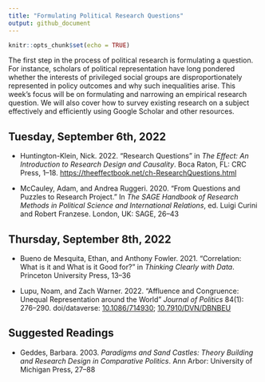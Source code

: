 ```yaml
---
title: "Formulating Political Research Questions"
output: github_document
---
```


```r
knitr::opts_chunk$set(echo = TRUE)
```

The first step in the process of political research is formulating a question. For instance, scholars of political representation have long pondered whether the interests of privileged social groups are disproportionately represented in policy outcomes and why such inequalities arise. This week's focus will be on formulating and narrowing an empirical research question. We will also cover how to survey existing research on a subject effectively and efficiently using Google Scholar and other resources.

## Tuesday, September 6th, 2022

-   Huntington-Klein, Nick. 2022. "Research Questions" in *The Effect: An Introduction to Research Design and Causality*. Boca Raton, FL: CRC Press, 1--18. [https://theeffectbook.net/ch-ResearchQuestions.html](https://theeffectbook.net/ch-ResearchQuestions.html)

-   McCauley, Adam, and Andrea Ruggeri. 2020. "From Questions and Puzzles to Research Project.” In *The SAGE Handbook of Research Methods in Political Science and International Relations*, ed. Luigi Curini and Robert Franzese. London, UK: SAGE, 26--43

## Thursday, September 8th, 2022

-   Bueno de Mesquita, Ethan, and Anthony Fowler. 2021. "Correlation: What is it and What is it Good for?" in *Thinking Clearly with Data*. Princeton University Press, 13--36

- Lupu, Noam, and Zach Warner. 2022. "Affluence and Congruence: Unequal Representation around the World" *Journal of Politics* 84(1): 276--290. doi/dataverse: [10.1086/714930](https://doi.org/10.1086/714930); [10.7910/DVN/DBNBEU](https://dataverse.harvard.edu/dataset.xhtml?persistentId=doi:10.7910/DVN/DBNBEU)

## Suggested Readings

-   Geddes, Barbara. 2003. *Paradigms and Sand Castles: Theory Building and Research Design in Comparative Politics*. Ann Arbor: University of Michigan Press, 27--88
